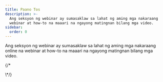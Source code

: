 ```yaml
---
title: Paano Tos
description: >-
  Ang seksyon ng webinar ay sumasaklaw sa lahat ng aming mga nakaraang online na
  webinar at how-to na maaari na ngayong matingnan bilang mga video.
sidebar:
  order: 0
---
```


Ang seksyon ng webinar ay sumasaklaw sa lahat ng aming mga nakaraang online na webinar at how-to na maaari na ngayong matingnan bilang mga video.

<CloudinaryImage width="700" height="525" resize="scale" quality="best" alt="Malapit na" src="academy/webinars" errorImage="noimage_opaque_nyrtl0.png" />


{/\* <LinkCard title="Tumuklas ng magagandang deal" description="The guide gives you some tips on how to search for things to sell on Wink." href="/guides/discover-great-deals/" />


<LinkCard title="Ang BOOK NOW button" description="This guide steps hotels through how to do the simplest integration with Wink with a 'Book Now' button." href="/guides/the-book-now-button/" />


<LinkCard title="Insight para sa mga dummies" description="This guides shows you how to use analytics effectively from the perspective of a supplier and an affiliate." href="/guides/insight-for-dummies/" />


<LinkCard title="Pagsasama sa TripPay" description="The guide gives you step-by-step instructions on how to do a full integration with TripPay as a travel company wishing to outsource the payment process." href="/guides/integrating-with-trip-pay/" />
&#x20;\*/}

